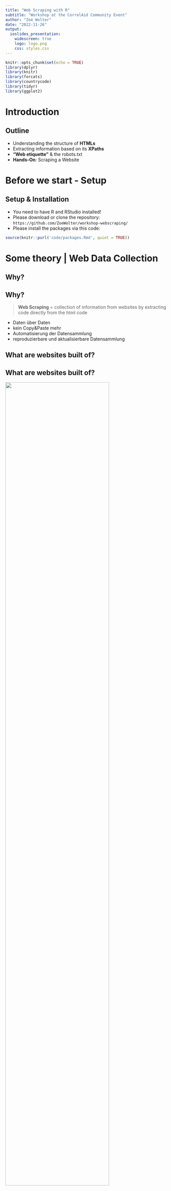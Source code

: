 ```yaml
---
title: "Web Scraping with R"
subtitle: "Workshop at the CorrelAid Community Event"
author: "Zoé Wolter"
date: "2022-11-26"
output: 
  ioslides_presentation:
    widescreen: true
    logo: logo.png
    css: styles.css
---
```


```r
knitr::opts_chunk$set(echo = TRUE)
library(dplyr)
library(knitr)
library(forcats)
library(countrycode)
library(tidyr)
library(ggplot2)
```

# Introduction

## Outline
- Understanding the structure of **HTMLs**
- Extracting information based on its **XPaths**
- **"Web etiquette"** & the robots.txt
- **Hands-On**: Scraping a Website

# Before we start - Setup

## Setup & Installation
- You need to have R and RStudio installed!
- Please download or clone the repository: `https://github.com/ZoeWolter/workshop-webscraping/`
- Please install the packages via this code: 

```r
source(knitr::purl('code/packages.Rmd', quiet = TRUE))
```

# Some theory | Web Data Collection

## Why?

## Why?
<blockquote>
**Web Scraping** = collection of information from websites by extracting code directly from the html code
</blockquote>

- Daten über Daten
- kein Copy&Paste mehr
- Automatisierung der Datensammlung
- reproduzierbare und aktualisierbare Datensammlung

## What are websites built of?

## What are websites built of?

![](assets/img/websites.png){width=80%}

## HTML (1)

- **H**ypertext **M**arkup **L**anguage
- Instructions to the bwoser what to **display** when and where
- for web scraping: we don't need to write HTML, but understanding helps a lot!
- hierarchical tree structure
- tags with attributes

## HTML (2)

![](assets/img/html.png){width=60% height=100%}

## HTML (2)

| Tag                               | Description                    |
|-----------------------------------|--------------------------------|
| `<a href=""></a>`                 | Link / URL                     |
| `<div>` and `<span>`              | Blocks to structure the page   |
| `<p></p>`                         | Paragraph                      |
| `<h1>`, `<h2>`,...                | Headers                        |
| `<ul>`, `<ol>`, `<dl>`            | Lists                          |
| `<li></li>`                       | Single list element            |
| `<br>`                            | Line break                     |
| `<b>`, `<i>`, `<strong>`          | Layout options                 |
| `<table>`, `<th>`, `<td>`, `<tr>` | Tables                         |
| `<script></script>`               | Script container               |

## XPath
- **X**ML **Path** Language
- **query language** to extract parts of HTML/XML-files
- use tags, attributes, and relations between **nodes** and tags
- based on **hierarchical structure** of nodes
- absolute paths: '/html/body/div/p'
- relative paths: '//p'

## robots.txt
- **Robots Exclusion Standard**
- message to (search engine) crawlers about the urls they are allowed to access
- goal: avoid a website to break down due to too many requests at once 
- definition of a **crawl-delay** (e.g. 5 sec)
<br>
![](assets/img/robotstxt.png){width=50%}

## Web Scraping in R - Packages 
![](assets/img/packages.png){width=100%}

# Hands-On | Web Scraping Workflow in R

## Website

$\longrightarrow$ find the URL to the website you want to scrape

```r
base_url <- 'https://www.bertelsmann-stiftung.de/'
projects_url <- 'https://www.bertelsmann-stiftung.de/en/our-projects/project-search?page=1'
```

## Be polite! (1)

$\longrightarrow$ tell the website who you are!<br>
$\longrightarrow$ check whether you are allowed to scrape!<br>

```r
polite::bow(url = stringr::str_c(base_url), 
            user_agent = 'Workshop Web Data Collection - zoe.w@correlaid.org') -> session
```

```r
session
```

## Be polite! (2)

```r
session
session$robotstxt
session$robotstxt$permissions
session$robotstxt$crawl_delay
```

$\longrightarrow$ Are we **allowed** to scrape? <br>
$\longrightarrow$ Which **crawl-delay** is set for this website? <br>
$\longrightarrow$ Are there any **rules** for some bots? <br>

## Download htmls (1)

1 - Load the html page (as list of `<head>` and `<body>`) in R:

```r
# call the session you created
session %>% 
  # be polite & specify url path
  polite::nod(stringr::str_c('en/our-projects/project-search?page=1')) %>%
  # scrape!
  polite::scrape() -> projects_html
```

## Download htmls (2)

2 - Best practice: download htmls and save them locally:

```r
# create directory to store the htmls
if (!dir.exists(here::here('assets', 'htmls'))) {
  dir.create(here::here('assets', 'htmls'))
}
# function to download htmls
download_html <- function(url, filename) {
  polite::nod(session, url) %>%
    polite::rip(destfile = filename,
                path = here::here('assets', 'htmls'),
                overwrite = TRUE)
  }
# call function to download html 
download_html(stringr::str_c(base_url, 'en/our-projects/project-search?page=1'),
              'projects.html')
```


## XPath: Extract data (1)
$\longrightarrow$ click right on the webpage $\rightarrow$ inspect $\rightarrow$  search for html node <br>
$\longrightarrow$ [Selector Gadget](https://selectorgadget.com/): "SelectorGadget is an open source tool that makes CSS selector generation and discovery on complicated sites a breeze" <br>
$\longrightarrow$ Can you find the XPath to the first project on the website?

## XPath: Extract data (2)
//*[@id="c199640"]/div[2]/div/div[2]/div[2]/div[2]/<br>
div/div/div[**1**]/article/div[2]/div/div[2]/h2/a <br>

//*[@id="c199640"]/div[2]/div/div[2]/div[2]/div[2]/<br>
div/div/div[**2**]/article/div[2]/div/div[2]/h2/a

Now extract the title of the first project:

```r
projects_html %>%
  rvest::html_element(xpath = '//*[@id="c199640"]/div[2]/div/div[2]/div[2]/div[2]/
                               div/div/div[1]/article/div[2]/div/div[2]/h2/a') %>% 
  rvest::html_text2()
```

## XPath: Extract data (3)

What else can we extract?

```r
# url to project
projects_html %>%
  rvest::html_element(xpath = '//*[@id="c199640"]/div[2]/div/div[2]/div[2]/div[2]/
                               div/div/div[1]/article/div[2]/div/div[2]/h2/a') %>% 
  rvest::html_attr('href')

# project description
projects_html %>%
  rvest::html_element(xpath = '//*[@id="c199640"]/div[2]/div/div[2]/div[2]/div[2]/
                               div/div/div[2]/article/div[2]/div/div[3]/div/p') %>% 
  rvest::html_text2()
```

## Data Cleaning

Before cleaning: we need a data frame!

```r
data.frame(
  project = projects_html %>% 
    rvest::html_nodes(xpath = '//*[@id="c199640"]/div[2]/div/div[2]/div[2]/div[2]/
                               div/div/div[*]/article/div[2]/div/div[2]/h2/a') %>%
    rvest::html_text2(),
  text = projects_html %>% 
    rvest::html_nodes(xpath = '//*[@id="c199640"]/div[2]/div/div[2]/div[2]/div[2]/
                               div/div/div[*]/article/div[2]/div/div[3]/div/p') %>%
    rvest::html_text2()
) -> df
```

## Store data

Since you don't want to run your scraping script each time you do some analysis:

```r
saveRDS(df, file = here::here('data', 'projects.RDS'))
```

# Scraping at Scale

## Sraping at Scale (1)

- https://www.bertelsmann-stiftung.de/en/our-projects/project-search?page=1
- https://www.bertelsmann-stiftung.de/en/our-projects/project-search?page=2

```r
# define base URL
base_url <- 'https://www.bertelsmann-stiftung.de/'

# Be polite
session <- polite::bow(url = base_url, 
                       user_agent = 'Workshop Web Data Collection - zoe.w@correlaid.org')

# Vektor to define all pages we want to have a look at
pages <- 1:7
```

## Sraping at Scale (2)

1 - Load ALL the html pages in R:

```r
# With purrr you can map over all numbers in the vector "pages"
purrr::map(.x = pages, ~ {
  #...you create the url for each of the pages...
  polite::nod(session, stringr::str_c('en/our-projects/project-search?page=', .x)) %>% 
  #...and scrape the htmls!
    polite::scrape() 
}) -> results   
```

## Sraping at Scale (3)

2 - Best practice: download htmls and save them locally:

```r
# With purrr you can map over all numbers in the vector "pages"
purrr::map(.x = pages, ~ {
  #...you create the url for each of the pages...
  polite::nod(session, stringr::str_c('en/our-projects/project-search?page=', .x)) %>% 
  #...and save!
    polite::rip(destfile = stringr::str_c('projects_', .x, '.html'),
                path = here::here('assets', 'htmls'),
                overwrite = TRUE)
})
```

## Scraping at Scale (4)

Create a data frame with ALL projects:

```r
purrr::map_dfr(.x = results, ~ {
  data.frame(
  project = .x %>% 
    rvest::html_nodes(xpath = '//*[@id="c199640"]/div[2]/div/div[2]/div[2]/div[2]/
                               div/div/div[*]/article/div[2]/div/div[2]/h2/a') %>%
    rvest::html_text2(),
  text = .x %>% 
    rvest::html_nodes(xpath = '//*[@id="c199640"]/div[2]/div/div[2]/div[2]/div[2]/
                               div/div/div[*]/article/div[2]/div/div[3]/div/p') %>%
    rvest::html_text2()
  )  
}) -> all_events
```

# Thank you! | Contact me via zoe.w@correlaid.org if you've any questions! 
